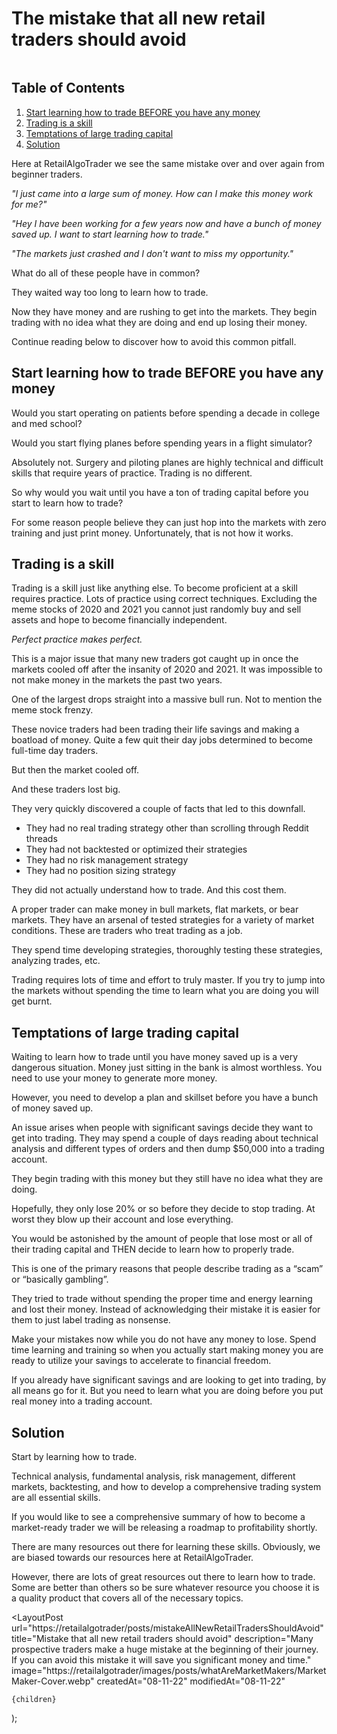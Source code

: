 
# The mistake that all new retail traders should avoid

<figure>
  <Image
    src="/images/posts/mistakeAllNewTraders/path.webp"
    className="rounded"
    height={1414}
    width={2121}
    alt=""
    priority
  />
</figure>

<CallToAction />

## Table of Contents

1. [Start learning how to trade BEFORE you have any money](#start-learning-how-to-trade-before-you-have-any-money)
2. [Trading is a skill](#trading-is-a-skill)
3. [Temptations of large trading capital](#temptations-of-large-trading-capital)
4. [Solution](#solution)

Here at RetailAlgoTrader we see the same mistake over and over again from beginner traders.

_"I just came into a large sum of money. How can I make this money work for me?"_

_"Hey I have been working for a few years now and have a bunch of money saved up. I want to start learning how to trade."_

_"The markets just crashed and I don't want to miss my opportunity."_

What do all of these people have in common?

They waited way too long to learn how to trade.

Now they have money and are rushing to get into the markets. They begin trading with no idea what they are doing and end up
losing their money.

Continue reading below to discover how to avoid this common pitfall.

## Start learning how to trade BEFORE you have any money

Would you start operating on patients before spending a decade in college and med school?

Would you start flying planes before spending years in a flight simulator?

Absolutely not. Surgery and piloting planes are highly technical and difficult skills that require years of practice.
Trading is no different.

So why would you wait until you have a ton of trading capital before you start to learn how to trade?

For some reason people believe they can just hop into the markets with zero training and just print money. Unfortunately,
that is not how it works.

## Trading is a skill

Trading is a skill just like anything else. To become proficient at a skill requires practice. Lots of practice using
correct techniques. Excluding the meme stocks of 2020 and 2021 you cannot just randomly buy and sell assets and hope to
become financially independent.

_Perfect practice makes perfect._

This is a major issue that many new traders got caught up in once the markets cooled off after the insanity of 2020 and 2021.
It was impossible to not make money in the markets the past two years.

One of the largest drops straight into a massive bull run. Not to mention the meme stock frenzy.

These novice traders had been trading their life savings and making a boatload of money. Quite a few quit their day jobs
determined to become full-time day traders.

But then the market cooled off.

And these traders lost big.

They very quickly discovered a couple of facts that led to this downfall.

- They had no real trading strategy other than scrolling through Reddit threads
- They had not backtested or optimized their strategies
- They had no risk management strategy
- They had no position sizing strategy

They did not actually understand how to trade. And this cost them.

A proper trader can make money in bull markets, flat markets, or bear markets. They have an arsenal of tested strategies for a
variety of market conditions. These are traders who treat trading as a job.

They spend time developing strategies, thoroughly testing these strategies, analyzing trades, etc.

Trading requires lots of time and effort to truly master. If you try to jump into the markets without spending the time to
learn what you are doing you will get burnt.

## Temptations of large trading capital

Waiting to learn how to trade until you have money saved up is a very dangerous situation. Money just sitting in the bank is
almost worthless. You need to use your money to generate more money.

However, you need to develop a plan and skillset before you have a bunch of money saved up.

An issue arises when people with significant savings decide they want to get into trading. They may spend a couple of days
reading about technical analysis and different types of orders and then dump $50,000 into a trading account.

They begin trading with this money but they still have no idea what they are doing.

Hopefully, they only lose 20% or so before they decide to stop trading. At worst they blow up their account and lose everything.

You would be astonished by the amount of people that lose most or all of their trading capital and THEN decide to learn how to
properly trade.

This is one of the primary reasons that people describe trading as a “scam” or “basically gambling”.

They tried to trade without spending the proper time and energy learning and lost their money. Instead of acknowledging their
mistake it is easier for them to just label trading as nonsense.

Make your mistakes now while you do not have any money to lose. Spend time learning and training so when you actually start
making money you are ready to utilize your savings to accelerate to financial freedom.

If you already have significant savings and are looking to get into trading, by all means go for it. But you need to learn what
you are doing before you put real money into a trading account.

## Solution

Start by learning how to trade.

Technical analysis, fundamental analysis, risk management, different markets, backtesting, and how to develop a comprehensive
trading system are all essential skills.

If you would like to see a comprehensive summary of how to become a market-ready trader we will be releasing a roadmap to
profitability shortly.

<CallToAction />

There are many resources out there for learning these skills. Obviously, we are biased towards our resources here at
RetailAlgoTrader.

However, there are lots of great resources out there to learn how to trade. Some are better than others so be sure whatever
resource you choose it is a quality product that covers all of the necessary topics.

  <LayoutPost
    url="https://retailalgotrader/posts/mistakeAllNewRetailTradersShouldAvoid"
    title="Mistake that all new retail traders should avoid"
    description="Many prospective traders make a huge mistake at the beginning of their journey. If you can avoid this 
      mistake it will save you significant money and time."
    image="https://retailalgotrader/images/posts/whatAreMarketMakers/MarketMaker-Cover.webp"
    createdAt="08-11-22"
    modifiedAt="08-11-22"
  >
    {children}
  </LayoutPost>
);
